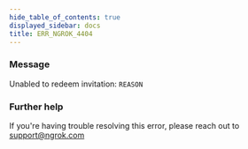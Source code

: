 ```yaml
---
hide_table_of_contents: true
displayed_sidebar: docs
title: ERR_NGROK_4404
---
```


### Message

Unabled to redeem invitation: `REASON`

<ErrorDetails />

### Further help

If you're having trouble resolving this error, please reach out to [support@ngrok.com](mailto:support@ngrok.com?subject=Help%20with%20ERR_NGROK_4404)
